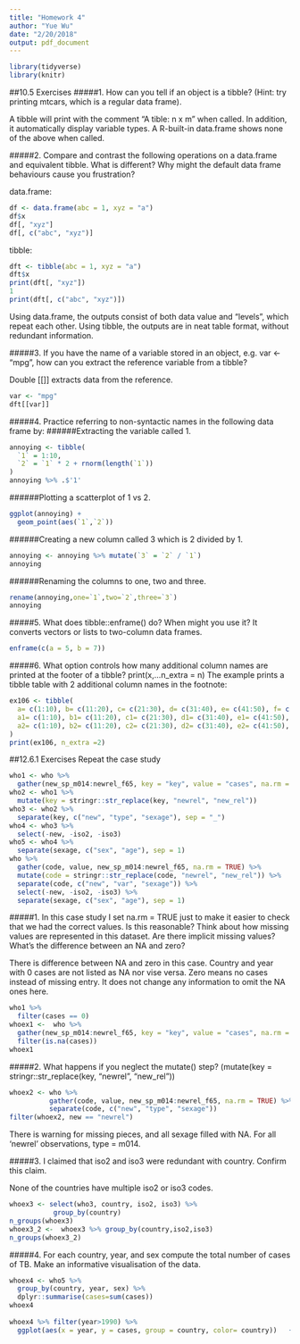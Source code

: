 ```yaml
---
title: "Homework 4"
author: "Yue Wu"
date: "2/20/2018"
output: pdf_document
---
```


```r
library(tidyverse)
library(knitr)
```

##10.5 Exercises
#####1. How can you tell if an object is a tibble? (Hint: try printing mtcars, which is a regular data frame).

A tibble will print with the comment "A tible: n x m" when called. In addition, it automatically display variable types. A R-built-in data.frame shows none of the above when called.

#####2. Compare and contrast the following operations on a data.frame and equivalent tibble. What is different? Why might the default data frame behaviours cause you frustration?

data.frame:
```r
df <- data.frame(abc = 1, xyz = "a")
df$x
df[, "xyz"]
df[, c("abc", "xyz")]
```

tibble:
```r
dft <- tibble(abc = 1, xyz = "a")
dft$x
print(dft[, "xyz"])
1
print(dft[, c("abc", "xyz")])
```

Using data.frame, the outputs consist of both data value and "levels", which repeat each other. 
Using tibble, the outputs are in neat table format, without redundant information.

#####3. If you have the name of a variable stored in an object, e.g. var <- "mpg", how can you extract the reference variable from a tibble?

Double [[]] extracts data from the reference.
```r
var <- "mpg"
dft[[var]]
```

#####4. Practice referring to non-syntactic names in the following data frame by:
######Extracting the variable called 1.
```r
annoying <- tibble(
  `1` = 1:10,
  `2` = `1` * 2 + rnorm(length(`1`))
)
annoying %>% .$'1'
```

######Plotting a scatterplot of 1 vs 2.
```r
ggplot(annoying) + 
  geom_point(aes(`1`,`2`))
```

######Creating a new column called 3 which is 2 divided by 1.
```r
annoying <- annoying %>% mutate(`3` = `2` / `1`)
annoying
```

######Renaming the columns to one, two and three.
```r
rename(annoying,one=`1`,two=`2`,three=`3`)
annoying
```

#####5. What does tibble::enframe() do? When might you use it?
It converts vectors or lists to  two-column data frames.
```r
enframe(c(a = 5, b = 7))
```

#####6. What option controls how many additional column names are printed at the footer of a tibble?
print(x,...n_extra = n)
The example prints a tibble table with 2 additional column names in the footnote: 
```r
ex106 <- tibble(
  a= c(1:10), b= c(11:20), c= c(21:30), d= c(31:40), e= c(41:50), f= c(51:60), g= c(61:70), h= c(71:80), i= c(81:90),
  a1= c(1:10), b1= c(11:20), c1= c(21:30), d1= c(31:40), e1= c(41:50), f1= c(51:60), g1= c(61:70), h1= c(71:80), i1= c(81:90),
  a2= c(1:10), b2= c(11:20), c2= c(21:30), d2= c(31:40), e2= c(41:50), f2= c(51:60), g2= c(61:70), h2= c(71:80), i2= c(81:90)
)
print(ex106, n_extra =2)
```

##12.6.1 Exercises
Repeat the case study
```r
who1 <- who %>% 
  gather(new_sp_m014:newrel_f65, key = "key", value = "cases", na.rm = TRUE)
who2 <- who1 %>% 
  mutate(key = stringr::str_replace(key, "newrel", "new_rel"))
who3 <- who2 %>% 
  separate(key, c("new", "type", "sexage"), sep = "_")
who4 <- who3 %>% 
  select(-new, -iso2, -iso3)
who5 <- who4 %>% 
  separate(sexage, c("sex", "age"), sep = 1)
who %>%
  gather(code, value, new_sp_m014:newrel_f65, na.rm = TRUE) %>% 
  mutate(code = stringr::str_replace(code, "newrel", "new_rel")) %>%
  separate(code, c("new", "var", "sexage")) %>% 
  select(-new, -iso2, -iso3) %>% 
  separate(sexage, c("sex", "age"), sep = 1)

```

#####1. In this case study I set na.rm = TRUE just to make it easier to check that we had the correct values. Is this reasonable? Think about how missing values are represented in this dataset. Are there implicit missing values? What’s the difference between an NA and zero?

There is difference between NA and zero in this case. Country and year with 0 cases are not listed as NA nor vise versa. Zero means no cases instead of missing entry. It does not change any information to omit the NA ones here.
```r
who1 %>%
  filter(cases == 0)
whoex1 <-  who %>% 
  gather(new_sp_m014:newrel_f65, key = "key", value = "cases", na.rm = F) %>%
  filter(is.na(cases))
whoex1

```

#####2. What happens if you neglect the mutate() step? (mutate(key = stringr::str_replace(key, "newrel", "new_rel")) 

```r
whoex2 <- who %>%
          gather(code, value, new_sp_m014:newrel_f65, na.rm = TRUE) %>% 
          separate(code, c("new", "type", "sexage"))
filter(whoex2, new == "newrel") 
```

There is warning for missing pieces, and all sexage filled with NA. For all 'newrel' observations, type = m014. 

#####3. I claimed that iso2 and iso3 were redundant with country. Confirm this claim.

None of the countries have multiple iso2 or iso3 codes. 
```r
whoex3 <- select(who3, country, iso2, iso3) %>%
           group_by(country)  
n_groups(whoex3)
whoex3_2 <-  whoex3 %>% group_by(country,iso2,iso3) 
n_groups(whoex3_2)

```


#####4. For each country, year, and sex compute the total number of cases of TB. Make an informative visualisation of the data.
```r
whoex4 <- who5 %>%
  group_by(country, year, sex) %>%
  dplyr::summarise(cases=sum(cases))
whoex4
  
whoex4 %>% filter(year>1990) %>%
  ggplot(aes(x = year, y = cases, group = country, color= country))   +geom_line()+ facet_wrap(~sex)+ theme(legend.position = "none")
  

```
